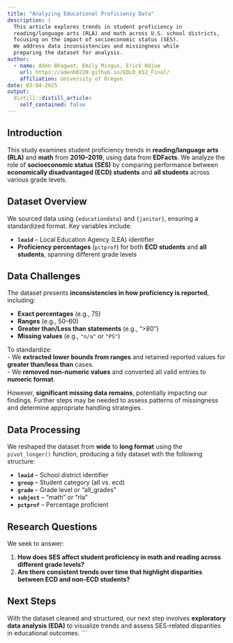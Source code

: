 ```yaml
---
title: "Analyzing Educational Proficiency Data"
description: |
  This article explores trends in student proficiency in 
  reading/language arts (RLA) and math across U.S. school districts, 
  focusing on the impact of socioeconomic status (SES). 
  We address data inconsistencies and missingness while 
  preparing the dataset for analysis.
author:
  - name: Aden Bhagwat, Emily Mingus, Erick Ndjue  
    url: https://adenb0220.github.io/EDLD_652_Final/
    affiliation: University of Oregon
date: 03-04-2025
output:
  distill::distill_article:
    self_contained: false
---
```

## Introduction

This study examines student proficiency trends in **reading/language arts (RLA)** and **math** from **2010–2019**, using data from **EDFacts**. We analyze the role of **socioeconomic status (SES)** by comparing performance between **economically disadvantaged (ECD) students** and **all students** across various grade levels.

## Dataset Overview

We sourced data using `{educationdata}` and `{janitor}`, ensuring a standardized format. Key variables include:

- **`leaid`** – Local Education Agency (LEA) identifier  
- **Proficiency percentages** (`pctprof`) for both **ECD students** and **all students**, spanning different grade levels  

## Data Challenges

The dataset presents **inconsistencies in how proficiency is reported**, including:

- **Exact percentages** (e.g., 75)  
- **Ranges** (e.g., 50–60)  
- **Greater than/Less than statements** (e.g., ">80")  
- **Missing values** (e.g., `"n/a"` or `"PS"`)  

To standardize:  
- We **extracted lower bounds from ranges** and retained reported values for **greater than/less than** cases.  
- We **removed non-numeric values** and converted all valid entries to **numeric format**.  

However, **significant missing data remains**, potentially impacting our findings. Further steps may be needed to assess patterns of missingness and determine appropriate handling strategies.

## Data Processing

We reshaped the dataset from **wide** to **long format** using the `pivot_longer()` function, producing a tidy dataset with the following structure:

- **`leaid`** – School district identifier  
- **`group`** – Student category (all vs. ecd)  
- **`grade`** – Grade level or "all_grades"  
- **`subject`** – "math" or "rla"  
- **`pctprof`** – Percentage proficient  

## Research Questions

We seek to answer:

1. **How does SES affect student proficiency in math and reading across different grade levels?**
2. **Are there consistent trends over time that highlight disparities between ECD and non-ECD students?**

## Next Steps

With the dataset cleaned and structured, our next step involves **exploratory data analysis (EDA)** to visualize trends and assess SES-related disparities in educational outcomes.
```



